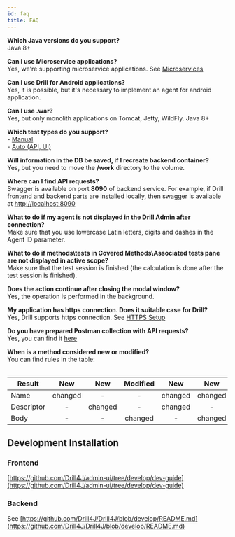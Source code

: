 ```yaml
---
id: faq
title: FAQ
---
```



<!-- **Why do I need it?** <br/>
Probably, if your project is small and doesn't have a lot of tests, then you don't need it. BUT, if it's a legacy project with a lot of tests, the tool saves your testing time via Test gap analysis and minimizing of regression suite. -->

<!-- **Does Drill work only with JVM?** <br/>
Currently yes, but we're working on .Net agent and JavaScript agent. Python and Ruby agents are also possible in the future. -->

**Which Java versions do you support?** <br/>
Java 8+

**Can I use Microservice applications?** <br/>
Yes, we're supporting microservice applications. See [Microservices](/docs/installation/microservices)

**Can I use Drill for Android applications?** <br/>
Yes, it is possible, but it's necessary to implement an agent for android application.

**Can I use .war?** <br/>
Yes, but only monolith applications on Tomcat, Jetty, WildFly. Java 8+

<!-- **What method of collecting coverage are you using?** <br/>
Probes in bytecode. So, methods can be covered in the range of 0.1 - 100.
Also, we will add the ability to choose a method of coverage collecting. (By string and etc.) -->

**Which test types do you support?** <br/> - [Manual](/docs/installation/extension)<br/>- [Auto (API, UI)](/docs/installation/autotest-agent)

<!--
**How can I specify a backend host for a frontend container?** <br/>
You need to set the **UPSTREAM** env variable for a frontend container.
By default, **UPSTREAM** value is **drill-admin:8090** -->

**Will information in the DB be saved, if I recreate backend container?** <br/>
Yes, but you need to move the **/work** directory to the volume.

**Where can I find API requests?** <br/>
Swagger is available on port **8090** of backend service. For example, if Drill frontend and backend parts are installed locally, then swagger is available at [http://localhost:8090](http://localhost:8090)

**What to do if my agent is not displayed in the Drill Admin after connection?** <br/>
Make sure that you use lowercase Latin letters, digits and dashes in the Agent ID parameter.

**What to do if methods\tests in Covered Methods\Associated tests pane are not displayed in active scope?** <br/>
Make sure that the test session is finished (the calculation is done after the test session is finished).

**Does the action continue after closing the modal window?** <br/>
Yes, the operation is performed in the background.

**My application has https connection. Does it suitable case for Drill?** <br/>
Yes, Drill supports https connection. See [HTTPS Setup](/docs/installation/drill-admin#https-setup)

**Do you have prepared Postman collection with API requests?** <br/>
Yes, you can find it [here](https://github.com/Drill4J/example-configs/tree/main/postman)

**When is a method considered new or modified?** <br/>
You can find rules in the table:

<Table>

| Result     |   New   |   New   | Modified |   New   |   New   |   New   |   New   |
| ---------- | :-----: | :-----: | :------: | :-----: | :-----: | :-----: | :-----: |
| Name       | changed |    -    |    -     | changed | changed |    -    | changed |
| Descriptor |    -    | changed |    -     | changed |    -    | changed | changed |
| Body       |    -    |    -    | changed  |    -    | changed | changed | changed |

</Table>

## Development Installation

### Frontend

[https://github.com/Drill4J/admin-ui/tree/develop/dev-guide](https://github.com/Drill4J/admin-ui/tree/develop/dev-guide)

### Backend

See [https://github.com/Drill4J/Drill4J/blob/develop/README.md](https://github.com/Drill4J/Drill4J/blob/develop/README.md)
